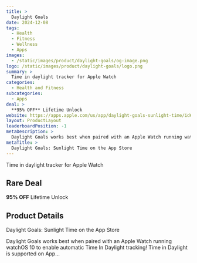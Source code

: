 ```yaml
---
title: >
  Daylight Goals
date: 2024-12-08
tags:
  - Health
  - Fitness
  - Wellness
  - Apps
images:
  - /static/images/product/daylight-goals/og-image.png
logo: /static/images/product/daylight-goals/logo.png
summary: >
  Time in daylight tracker for Apple Watch
categories:
  - Health and Fitness
subcategories:
  - Apps
deal: >
  **95% OFF** Lifetime Unlock
website: https://apps.apple.com/us/app/daylight-goals-sunlight-time/id6466341899
layout: ProductLayout
leaderboardPosition: -1
metaDescription: >
  Daylight Goals works best when paired with an Apple Watch running watchOS 10 to enable automatic Time In Daylight tracking! Time in Daylight is supported on App…
metaTitle: >
  ‎Daylight Goals: Sunlight Time on the App Store
---
```

Time in daylight tracker for Apple Watch

## Rare Deal

**95% OFF** Lifetime Unlock

## Product Details

‎Daylight Goals: Sunlight Time on the App Store

Daylight Goals works best when paired with an Apple Watch running watchOS 10 to enable automatic Time In Daylight tracking! Time in Daylight is supported on App…
